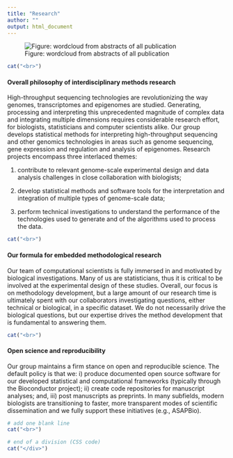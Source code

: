 ```yaml
---
title: "Research"
author: ""
output: html_document
---
```


![Figure: wordcloud from abstracts of all publication](abstracts_pubmed_wordcloud.png)

```r
cat("<br>")
```


#### **Overall philosophy of interdisciplinary methods research**

High-throughput sequencing technologies are revolutionizing the way genomes, transcriptomes and epigenomes are studied. Generating, processing and interpreting this unprecedented magnitude of complex data and integrating multiple dimensions requires considerable research effort, for biologists, statisticians and computer scientists alike. Our group develops statistical methods for interpreting high-throughput sequencing and other genomics technologies in areas such as genome sequencing, gene expression and regulation and analysis of epigenomes. Research projects encompass three interlaced themes:

1. contribute to relevant genome-scale experimental design and data analysis challenges in close collaboration with biologists;

2. develop statistical methods and software tools for the interpretation and integration of multiple types of genome-scale data;

3. perform technical investigations to understand the performance of the technologies used to generate and of the algorithms used to process the data.


```r
cat("<br>")
```

<!-- ```{r, echo= FALSE, results = "asis"} -->
<!-- # This is to add two blank lines -->
<!-- cat("<br><br>") -->
<!-- ``` -->

<!-- --- -->
<!-- #### **Research area 1** [ [**_Publications on this area_**](file://localhost/Users/ruizhu/Documents/work/robinsonlabuzh.github.io/publications.html)] [ [**_Tools on this area_**](file://localhost/Users/ruizhu/Documents/work/robinsonlabuzh.github.io/tools.html)] -->

<!-- ```{r echo = FALSE} -->
<!-- plot(rpois(100, 50), rpois(100, 25),  -->
<!--      cex = runif(100, min = 0, max = 5),  -->
<!--      col = rgb(0.2, runif(100), 1, 0.5), -->
<!--      xlab = "", ylab = "", pch = 19, -->
<!--      axes = FALSE) -->
<!-- ``` -->

<!-- Description of the project. Description of the project. Description of the project. Description of the project. Description of the project. Description of the project. Description of the project. Description of the project. Description of the project. Description of the project. Description of the project. Description of the project. Description of the project. Description of the project. Description of the project. Description of the project. Description of the project. Description of the project. Description of the project. Description of the project. Description of the project. Description of the project. Description of the project. Description of the project. Description of the project. Description of the project.   -->

<!-- ```{r, echo= FALSE, results = "asis"} -->
<!-- # add one blank line -->
<!-- cat("<br>") -->
<!-- ``` -->

#### **Our formula for embedded methodological research**

Our team of computational scientists is fully immersed in and motivated by biological investigations.  Many of us are statisticians, thus it is critical to be involved at the experimental design of these studies. Overall, our focus is on methodology development, but a large amount of our research time is ultimately spent with our collaborators investigating questions, either technical or biological, in a specific dataset. We do not necessarily drive the biological questions, but our expertise drives the method development that is fundamental to answering them.

```r
cat("<br>")
```

#### **Open science and reproducibility**


Our group maintains a firm stance on open and reproducible science. The default policy is that we: i) produce documented open source software for our developed statistical and computational frameworks (typically through the Bioconductor project); ii) create code repositories for manuscript analyses; and, iii) post manuscripts as preprints. In many subfields, modern biologists are transitioning to faster, more transparent modes of scientific dissemination and we fully support these initiatives (e.g., ASAPBio).



```r
# add one blank line
cat("<br>")
```

<!-- #### **Research area 3** [ [**_Publications on this area_**](file://localhost/Users/ruizhu/Documents/work/robinsonlabuzh.github.io/publications.html)] [ [**_Tools on this area_**](file://localhost/Users/ruizhu/Documents/work/robinsonlabuzh.github.io/tools.html)] -->

<!-- ```{r, echo= FALSE, results = "asis"} -->
<!-- # create a two column style -->
<!-- l1 <- paste0("<style> \n") -->
<!-- l2 <- paste0("\t", ".col2 {\n") -->
<!-- l3 <- paste0("\t", "\t","columns: 2 200px; \n") -->
<!-- l4 <- paste0("\t", "\t","-webkit-columns: 2 200px; \n") -->
<!-- l5 <- paste0("\t", "\t","-moz-columns: 2 200px;") -->
<!-- l6 <- paste0("\t", "} \n") -->
<!-- l7 <- paste0("</style> \n") -->
<!-- style <- do.call(paste, mget(paste0("l",1:7))) -->
<!-- cat(style) -->
<!-- ``` -->


<!-- ```{r, echo= FALSE, results = "asis"} -->
<!-- # start a division -->
<!-- cat("<div class='col2'>") -->
<!-- ``` -->


<!-- ```{r, echo=FALSE} -->
<!-- # one figure in the left column -->
<!-- plot(rpois(100, 50), rpois(100, 25),  -->
<!--      cex = runif(100, min = 0, max = 5),  -->
<!--      col = rgb(0.2, runif(100), 1, 0.5), -->
<!--      xlab = "", ylab = "", pch = 19, -->
<!--      axes = FALSE) -->
<!-- # text in the right column -->
<!-- ``` -->

<!-- ```{r, echo= FALSE, results = "asis"} -->
<!-- cat("<br>") -->
<!-- ``` -->

<!-- Description of the project. Description of the project. Description of the project. Description of the project. Description of the project. Description of the project. Description of the project. Description of the project. Description of the project. Description of the project. Description of the project. Description of the project. Description of the project. Description of the project. Description of the project. Description of the project. Description of the project. Description of the project. Description of the project. Description of the project. Description of the project. Description of the project. Description of the project. Description of the project. Description of the project. Description of the project.  -->

```r
# end of a division (CSS code)
cat("</div>")
```
